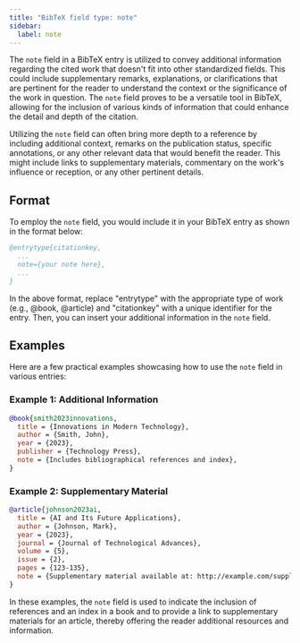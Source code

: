 ```yaml
---
title: "BibTeX field type: note"
sidebar:
  label: note
---
```



The `note` field in a BibTeX entry is utilized to convey additional information regarding the cited work that doesn't fit into other standardized fields. This could include supplementary remarks, explanations, or clarifications that are pertinent for the reader to understand the context or the significance of the work in question. The `note` field proves to be a versatile tool in BibTeX, allowing for the inclusion of various kinds of information that could enhance the detail and depth of the citation.

<CiteDrive />

Utilizing the `note` field can often bring more depth to a reference by including additional context, remarks on the publication status, specific annotations, or any other relevant data that would benefit the reader. This might include links to supplementary materials, commentary on the work's influence or reception, or any other pertinent details.

## Format

To employ the `note` field, you would include it in your BibTeX entry as shown in the format below:

```bibtex
@entrytype{citationkey,
  ...
  note={your note here},
  ...
}

```

In the above format, replace "entrytype" with the appropriate type of work (e.g., @book, @article) and "citationkey" with a unique identifier for the entry. Then, you can insert your additional information in the `note` field.

## Examples

Here are a few practical examples showcasing how to use the `note` field in various entries:

### Example 1: Additional Information

```bibtex
@book{smith2023innovations,
  title = {Innovations in Modern Technology},
  author = {Smith, John},
  year = {2023},
  publisher = {Technology Press},
  note = {Includes bibliographical references and index},
}

```
### Example 2: Supplementary Material

```bibtex
@article{johnson2023ai,
  title = {AI and Its Future Applications},
  author = {Johnson, Mark},
  year = {2023},
  journal = {Journal of Technological Advances},
  volume = {5},
  issue = {2},
  pages = {123-135},
  note = {Supplementary material available at: http://example.com/supplementary_material},
}

```

In these examples, the `note` field is used to indicate the inclusion of references and an index in a book and to provide a link to supplementary materials for an article, thereby offering the reader additional resources and information.